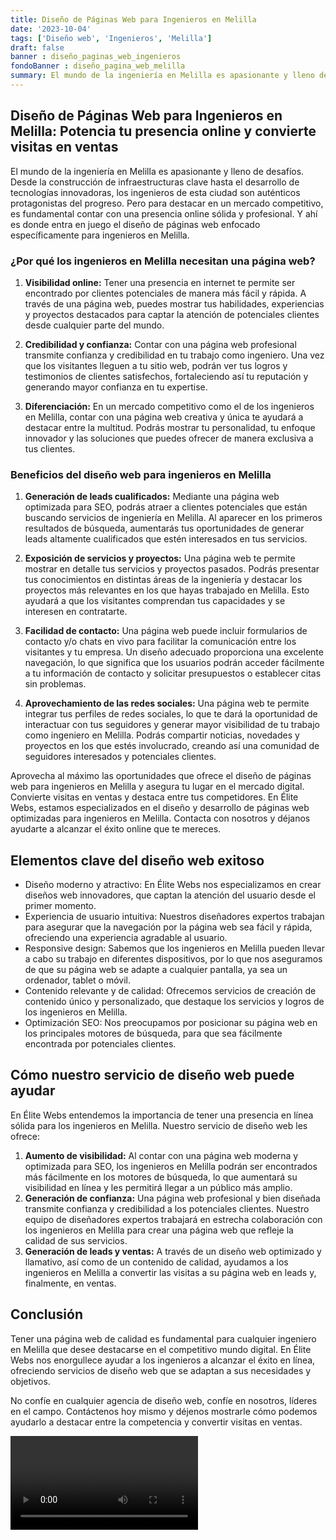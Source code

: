 ```yaml
---
title: Diseño de Páginas Web para Ingenieros en Melilla
date: '2023-10-04'
tags: ['Diseño web', 'Ingenieros', 'Melilla']
draft: false
banner : diseño_paginas_web_ingenieros
fondoBanner : diseño_pagina_web_melilla
summary: El mundo de la ingeniería en Melilla es apasionante y lleno de desafíos. Desde la construcción de infraestructuras clave hasta el desarrollo de tecnologías innovadoras, los ingenieros de esta ciudad son auténticos protagonistas del progreso. Pero para destacar en un mercado competitivo, es fundamental contar con una presencia online sólida y profesional. Y ahí es donde entra en juego el diseño de páginas web enfocado específicamente para ingenieros en Melilla.
---
```


## Diseño de Páginas Web para Ingenieros en Melilla: Potencia tu presencia online y convierte visitas en ventas

El mundo de la ingeniería en Melilla es apasionante y lleno de desafíos. Desde la construcción de infraestructuras clave hasta el desarrollo de tecnologías innovadoras, los ingenieros de esta ciudad son auténticos protagonistas del progreso. Pero para destacar en un mercado competitivo, es fundamental contar con una presencia online sólida y profesional. Y ahí es donde entra en juego el diseño de páginas web enfocado específicamente para ingenieros en Melilla.

### ¿Por qué los ingenieros en Melilla necesitan una página web?

1. **Visibilidad online:** Tener una presencia en internet te permite ser encontrado por clientes potenciales de manera más fácil y rápida. A través de una página web, puedes mostrar tus habilidades, experiencias y proyectos destacados para captar la atención de potenciales clientes desde cualquier parte del mundo.

2. **Credibilidad y confianza:** Contar con una página web profesional transmite confianza y credibilidad en tu trabajo como ingeniero. Una vez que los visitantes lleguen a tu sitio web, podrán ver tus logros y testimonios de clientes satisfechos, fortaleciendo así tu reputación y generando mayor confianza en tu expertise.

3. **Diferenciación:** En un mercado competitivo como el de los ingenieros en Melilla, contar con una página web creativa y única te ayudará a destacar entre la multitud. Podrás mostrar tu personalidad, tu enfoque innovador y las soluciones que puedes ofrecer de manera exclusiva a tus clientes.

### Beneficios del diseño web para ingenieros en Melilla

1. **Generación de leads cualificados:** Mediante una página web optimizada para SEO, podrás atraer a clientes potenciales que están buscando servicios de ingeniería en Melilla. Al aparecer en los primeros resultados de búsqueda, aumentarás tus oportunidades de generar leads altamente cualificados que estén interesados en tus servicios.

2. **Exposición de servicios y proyectos:** Una página web te permite mostrar en detalle tus servicios y proyectos pasados. Podrás presentar tus conocimientos en distintas áreas de la ingeniería y destacar los proyectos más relevantes en los que hayas trabajado en Melilla. Esto ayudará a que los visitantes comprendan tus capacidades y se interesen en contratarte.

3. **Facilidad de contacto:** Una página web puede incluir formularios de contacto y/o chats en vivo para facilitar la comunicación entre los visitantes y tu empresa. Un diseño adecuado proporciona una excelente navegación, lo que significa que los usuarios podrán acceder fácilmente a tu información de contacto y solicitar presupuestos o establecer citas sin problemas.

4. **Aprovechamiento de las redes sociales:** Una página web te permite integrar tus perfiles de redes sociales, lo que te dará la oportunidad de interactuar con tus seguidores y generar mayor visibilidad de tu trabajo como ingeniero en Melilla. Podrás compartir noticias, novedades y proyectos en los que estés involucrado, creando así una comunidad de seguidores interesados y potenciales clientes.

Aprovecha al máximo las oportunidades que ofrece el diseño de páginas web para ingenieros en Melilla y asegura tu lugar en el mercado digital. Convierte visitas en ventas y destaca entre tus competidores. En Élite Webs, estamos especializados en el diseño y desarrollo de páginas web optimizadas para ingenieros en Melilla. Contacta con nosotros y déjanos ayudarte a alcanzar el éxito online que te mereces.

<GifSeo />

<Cta />

## Elementos clave del diseño web exitoso

- Diseño moderno y atractivo: En Élite Webs nos especializamos en crear diseños web innovadores, que captan la atención del usuario desde el primer momento.
- Experiencia de usuario intuitiva: Nuestros diseñadores expertos trabajan para asegurar que la navegación por la página web sea fácil y rápida, ofreciendo una experiencia agradable al usuario.
- Responsive design: Sabemos que los ingenieros en Melilla pueden llevar a cabo su trabajo en diferentes dispositivos, por lo que nos aseguramos de que su página web se adapte a cualquier pantalla, ya sea un ordenador, tablet o móvil.
- Contenido relevante y de calidad: Ofrecemos servicios de creación de contenido único y personalizado, que destaque los servicios y logros de los ingenieros en Melilla. 
- Optimización SEO: Nos preocupamos por posicionar su página web en los principales motores de búsqueda, para que sea fácilmente encontrada por potenciales clientes.

## Cómo nuestro servicio de diseño web puede ayudar

En Élite Webs entendemos la importancia de tener una presencia en línea sólida para los ingenieros en Melilla. Nuestro servicio de diseño web les ofrece:

1. **Aumento de visibilidad:** Al contar con una página web moderna y optimizada para SEO, los ingenieros en Melilla podrán ser encontrados más fácilmente en los motores de búsqueda, lo que aumentará su visibilidad en línea y les permitirá llegar a un público más amplio.
2. **Generación de confianza:** Una página web profesional y bien diseñada transmite confianza y credibilidad a los potenciales clientes. Nuestro equipo de diseñadores expertos trabajará en estrecha colaboración con los ingenieros en Melilla para crear una página web que refleje la calidad de sus servicios.
3. **Generación de leads y ventas:** A través de un diseño web optimizado y llamativo, así como de un contenido de calidad, ayudamos a los ingenieros en Melilla a convertir las visitas a su página web en leads y, finalmente, en ventas.

## Conclusión

Tener una página web de calidad es fundamental para cualquier ingeniero en Melilla que desee destacarse en el competitivo mundo digital. En Élite Webs nos enorgullece ayudar a los ingenieros a alcanzar el éxito en línea, ofreciendo servicios de diseño web que se adaptan a sus necesidades y objetivos.

No confíe en cualquier agencia de diseño web, confíe en nosotros, líderes en el campo. Contáctenos hoy mismo y déjenos mostrarle cómo podemos ayudarlo a destacar entre la competencia y convertir visitas en ventas.

<Video />

<CtaBot job='Ingenieros' city='Melilla'/>

<Gmaps query='Melilla+españa+maps' />